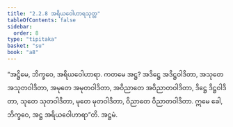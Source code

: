 ```yaml
---
title: "2.2.8 အရိယဝေါဟာရသုတ္တ"
tableOfContents: false
sidebar:
  order: 8
type: "tipitaka"
basket: "su"
book: "a8"
---
```



<DynamicBreadcrumb />

<Division number="68" book="a8" e="ch" v="17" p="127">

<Paragraph number="683" book="a8">
“အဋ္ဌိမေ, ဘိက္ခဝေ, အရိယဝေါဟာရာ. ကတမေ အဋ္ဌ? အဒိဋ္ဌေ အဒိဋ္ဌဝါဒိတာ, အသုတေ အသုတဝါဒိတာ, အမုတေ အမုတဝါဒိတာ, အဝိညာတေ အဝိညာတဝါဒိတာ, ဒိဋ္ဌေ ဒိဋ္ဌဝါဒိတာ, သုတေ သုတဝါဒိတာ, မုတေ မုတဝါဒိတာ, ဝိညာတေ ဝိညာတဝါဒိတာ. ဣမေ ခေါ, ဘိက္ခဝေ, အဋ္ဌ အရိယဝေါဟာရာ”တိ.

</Paragraph>
</Division>

<Paragraph number="684" type="center" book="a8">
အဋ္ဌမံ.
</Paragraph>